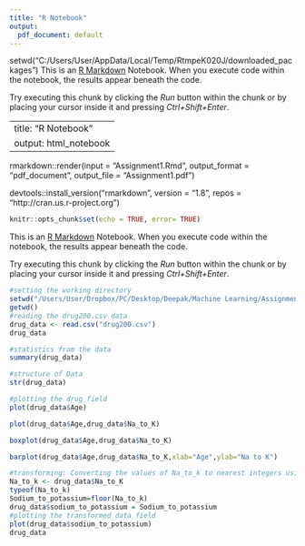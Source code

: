 ---
title: "R Notebook"
output:
  pdf_document: default
---
setwd("C:/Users/User/AppData/Local/Temp/RtmpeK020J/downloaded_packages")
This is an [R Markdown](http://rmarkdown.rstudio.com) Notebook. When you execute code within the notebook, the results appear beneath the code. 

Try executing this chunk by clicking the *Run* button within the chunk or by placing your cursor inside it and pressing *Ctrl+Shift+Enter*. 

---
title: "R Notebook"
output: html_notebook
---

rmarkdown::render(input = "Assignment1.Rmd",
                  output_format = "pdf_document",
                  output_file = "Assignment1.pdf")
                  
devtools::install_version("rmarkdown", version = "1.8", repos = "http://cran.us.r-project.org")


```{r setup, include=FALSE}
knitr::opts_chunk$set(echo = TRUE, error= TRUE)
```

This is an [R Markdown](http://rmarkdown.rstudio.com) Notebook. When you execute code within the notebook, the results appear beneath the code. 

Try executing this chunk by clicking the *Run* button within the chunk or by placing your cursor inside it and pressing *Ctrl+Shift+Enter*. 


```{r}

#setting the working directory
setwd("/Users/User/Dropbox/PC/Desktop/Deepak/Machine Learning/Assignments")
getwd()
#reading the drug200.csv data
drug_data <- read.csv("drug200.csv")
drug_data

```
```{r}
#statistics from the data
summary(drug_data)
```
```{r}
#structure of Data
str(drug_data)
```
```{r}
#plotting the drug field
plot(drug_data$Age)
```
```{r}
plot(drug_data$Age,drug_data$Na_to_K)
```
```{r}
boxplot(drug_data$Age,drug_data$Na_to_K)
```
```{r}
barplot(drug_data$Age,drug_data$Na_to_K,xlab="Age",ylab="Na to K")
```

```{r}
#transforming: Converting the values of Na_to_k to nearest integers using floor function and storing it as new column into the data
Na_to_k <- drug_data$Na_to_K
typeof(Na_to_k)
Sodium_to_potassium=floor(Na_to_k)
drug_data$sodium_to_potassium = Sodium_to_potassium
#plotting the transformed data field
plot(drug_data$sodium_to_potassium)
drug_data
```